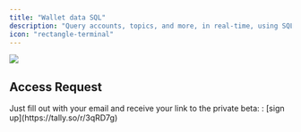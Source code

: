```yaml
---
title: "Wallet data SQL"
description: "Query accounts, topics, and more, in real-time, using SQL - filter by on-chain activity & holdings, and more."
icon: "rectangle-terminal"
---
```


<Frame>
  <img src="https://i.imgur.com/aGZYYSc.png" />
</Frame>

## Access Request

<Tip>
  Just fill out with your email and receive your link to the private beta: :
  [sign up](https://tally.so/r/3qRD7g)
</Tip>
